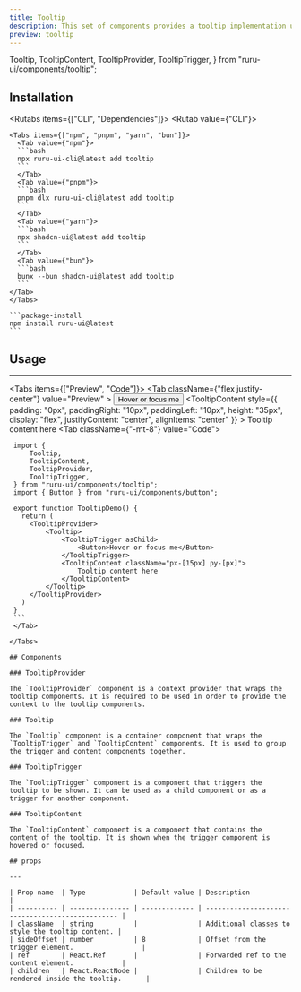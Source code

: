 ```yaml
---
title: Tooltip
description: This set of components provides a tooltip implementation using the `@radix-ui/react-tooltip package`. It includes components for the tooltip provider, root, trigger, and content.
preview: tooltip
---
```


  Tooltip,
  TooltipContent,
  TooltipProvider,
  TooltipTrigger,
} from "ruru-ui/components/tooltip";

## Installation

<Rutabs items={["CLI", "Dependencies"]}>
  <Rutab value={"CLI"}>

    <Tabs items={["npm", "pnpm", "yarn", "bun"]}>
      <Tab value={"npm"}>
      ```bash
      npx ruru-ui-cli@latest add tooltip
      ```
      </Tab>
      <Tab value={"pnpm"}>
      ```bash
      pnpm dlx ruru-ui-cli@latest add tooltip
      ```
      </Tab>
      <Tab value={"yarn"}>
      ```bash
      npx shadcn-ui@latest add tooltip
      ```
      </Tab>
      <Tab value={"bun"}>
      ```bash
      bunx --bun shadcn-ui@latest add tooltip
      ```
    </Tab>
    </Tabs>

  </Rutab>
  <Rutab value={"Dependencies"}>

    ```package-install
    npm install ruru-ui@latest
    ```

  </Rutab>
</Rutabs>

## Usage

---

<Tabs items={["Preview", "Code"]}>
  <Tab className={"flex justify-center"} value="Preview" >
    <TooltipProvider>
        <Tooltip>
            <TooltipTrigger 
              asChild>
                <Button>Hover or focus me</Button>
            </TooltipTrigger>
            <TooltipContent
              style={{ padding: "0px", paddingRight: "10px", paddingLeft: "10px",  height: "35px", display: "flex", justifyContent: "center", alignItems: "center" }}
            >
                Tooltip content here
            </TooltipContent>
        </Tooltip>
    </TooltipProvider>
  </Tab>
  <Tab className={"-mt-8"} value="Code">
   ```tsx
    import {
        Tooltip,
        TooltipContent,
        TooltipProvider,
        TooltipTrigger,
    } from "ruru-ui/components/tooltip";
    import { Button } from "ruru-ui/components/button";

    export function TooltipDemo() {
      return (
        <TooltipProvider>
            <Tooltip>
                <TooltipTrigger asChild>
                    <Button>Hover or focus me</Button>
                </TooltipTrigger>
                <TooltipContent className="px-[15px] py-[px]">
                    Tooltip content here
                </TooltipContent>
            </Tooltip>
        </TooltipProvider>
      )
    }
    ```
    </Tab>

</Tabs>

## Components

### TooltipProvider

The `TooltipProvider` component is a context provider that wraps the tooltip components. It is required to be used in order to provide the context to the tooltip components.

### Tooltip

The `Tooltip` component is a container component that wraps the `TooltipTrigger` and `TooltipContent` components. It is used to group the trigger and content components together.

### TooltipTrigger

The `TooltipTrigger` component is a component that triggers the tooltip to be shown. It can be used as a child component or as a trigger for another component.

### TooltipContent

The `TooltipContent` component is a component that contains the content of the tooltip. It is shown when the trigger component is hovered or focused.

## props

---

| Prop name  | Type            | Default value | Description                                      |
| ---------- | --------------- | ------------- | ------------------------------------------------ |
| className  | string          |               | Additional classes to style the tooltip content. |
| sideOffset | number          | 8             | Offset from the trigger element.                 |
| ref        | React.Ref       |               | Forwarded ref to the content element.            |
| children   | React.ReactNode |               | Children to be rendered inside the tooltip.      |
